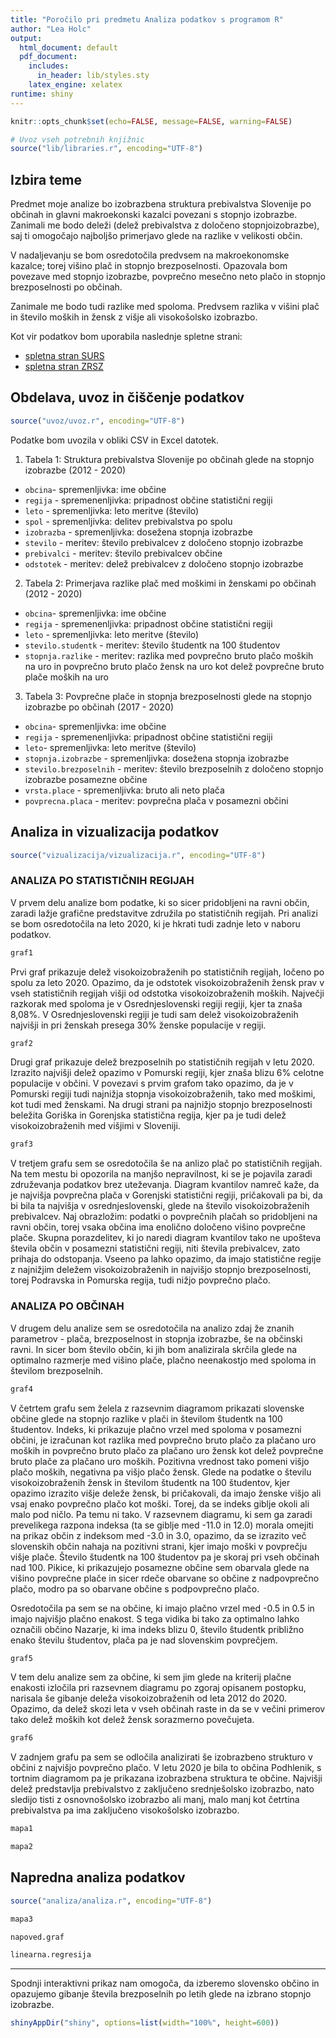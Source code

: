 ```yaml
---
title: "Poročilo pri predmetu Analiza podatkov s programom R"
author: "Lea Holc"
output:
  html_document: default
  pdf_document:
    includes:
      in_header: lib/styles.sty
    latex_engine: xelatex
runtime: shiny
---
```


```r
knitr::opts_chunk$set(echo=FALSE, message=FALSE, warning=FALSE)

# Uvoz vseh potrebnih knjižnic
source("lib/libraries.r", encoding="UTF-8")
```


## Izbira teme

Predmet moje analize bo izobrazbena struktura prebivalstva Slovenije po občinah in glavni makroekonski kazalci povezani s stopnjo izobrazbe. Zanimali me bodo deleži (delež prebivalstva z določeno stopnjoizobrazbe), saj ti omogočajo najboljšo primerjavo glede na razlike v velikosti občin. 

V nadaljevanju se bom osredotočila predvsem na makroekonomske kazalce; torej višino plač in stopnjo brezposelnosti. Opazovala bom povezave med stopnjo izobrazbe, povprečno mesečno neto plačo in stopnjo brezposelnosti po občinah.

Zanimale me bodo tudi razlike med spoloma. Predvsem razlika v višini plač in število moških in žensk z višje ali visokošolsko izobrazbo.

Kot vir podatkov bom uporabila naslednje spletne strani:

* [spletna stran SURS](https://pxweb.stat.si/SiStat/sl)
* [spletna stran ZRSZ](https://www.ess.gov.si/trg_dela/trg_dela_v_stevilkah/registrirana_brezposelnost#Ob%C4%8Dine)


## Obdelava, uvoz in čiščenje podatkov

```r
source("uvoz/uvoz.r", encoding="UTF-8")
```


Podatke bom uvozila v obliki CSV in Excel datotek.

1. Tabela 1: Struktura prebivalstva Slovenije po občinah glede na stopnjo izobrazbe (2012 - 2020)

* `obcina`- spremenljivka: ime občine
* `regija` - spremenenljivka: pripadnost občine statistični regiji
* `leto` - spremenljivka: leto meritve (število)
* `spol` - spremenljivka: delitev prebivalstva po spolu
* `izobrazba` - spremenljivka: dosežena stopnja izobrazbe
* `stevilo` - meritev: število prebivalcev z določeno stopnjo izobrazbe
* `prebivalci` - meritev: število prebivalcev občine
* `odstotek` - meritev: delež prebivalcev z določeno stopnjo izobrazbe


2. Tabela 2: Primerjava razlike plač med moškimi in ženskami po občinah (2012 - 2020)

* `obcina`- spremenljivka: ime občine
* `regija` - spremenenljivka: pripadnost občine statistični regiji
* `leto` - spremenljivka: leto meritve (število)
* `stevilo.studentk` - meritev: število študentk na 100 študentov
* `stopnja.razlike` - meritev:  razlika med povprečno bruto plačo moških na uro in povprečno bruto plačo žensk na uro kot delež povprečne bruto plače moških na uro


3. Tabela 3: Povprečne plače in stopnja brezposelnosti glede na stopnjo izobrazbe po občinah (2017 - 2020)

* `obcina`- spremenljivka: ime občine
* `regija` - spremenenljivka: pripadnost občine statistični regiji
* `leto`- spremenljivka: leto meritve (število)
* `stopnja.izobrazbe` - spremenljivka: dosežena stopnja izobrazbe
* `stevilo.brezposelnih` - meritev: število brezposelnih z določeno stopnjo izobrazbe posamezne občine
* `vrsta.place` - spremenljivka: bruto ali neto plača
* `povprecna.placa` - meritev: povprečna plača v posamezni občini


## Analiza in vizualizacija podatkov

```r
source("vizualizacija/vizualizacija.r", encoding="UTF-8")
```


### ANALIZA PO STATISTIČNIH REGIJAH

V prvem delu analize bom podatke, ki so sicer pridobljeni na ravni občin, zaradi lažje grafične predstavitve združila po statističnih regijah. Pri analizi se bom osredotočila na leto 2020, ki je hkrati tudi zadnje leto v naboru podatkov.


```r
graf1
```


Prvi graf prikazuje delež visokoizobraženih po statističnih regijah, ločeno po spolu za leto 2020. Opazimo, da je odstotek visokoizobraženih žensk prav v vseh statističnih regijah višji od odstotka visokoizobraženih moških.
Največji razkorak med spoloma je v Osrednjeslovenski regiji regiji, kjer ta znaša 8,08%. V Osrednjeslovenski regiji je tudi sam delež visokoizobraženih najvišji in pri ženskah presega 30% ženske populacije v regiji.


```r
graf2
```

Drugi graf prikazuje delež brezposelnih po statističnih regijah v letu 2020. Izrazito najvišji delež opazimo v Pomurski regiji, kjer znaša blizu 6% celotne populacije v občini. V povezavi s prvim grafom tako opazimo, da je v Pomurski regiji tudi najnižja stopnja visokoizobraženih, tako med moškimi, kot tudi med ženskami. 
Na drugi strani pa najnižjo stopnjo brezposelnosti beležita Goriška in Gorenjska statistična regija, kjer pa je tudi delež visokoizobraženih med višjimi v Sloveniji.


```r
graf3
```


V tretjem grafu sem se osredotočila še na anlizo plač po statističnih regijah. Na tem mestu bi opozorila na manjšo nepravilnost, ki se je pojavila zaradi združevanja podatkov brez uteževanja. Diagram kvantilov namreč kaže, da je najvišja povprečna plača v Gorenjski statistični regiji, pričakovali pa bi, da bi bila ta najvišja v osrednjeslovenski, glede na število visokoizobraženih prebivalcev. Naj obrazložim: podatki o povprečnih plačah so pridobljeni na ravni občin, torej vsaka občina ima enolično določeno višino povprečne plače. Skupna porazdelitev, ki jo naredi diagram kvantilov tako ne upošteva števila občin v posamezni statistični regiji, niti števila prebivalcev, zato prihaja do odstopanja. Vseeno pa lahko opazimo, da imajo statistične regije z najnižjim deležem visokoizobraženih in najvišjo stopnjo brezposelnosti, torej Podravska in Pomurska regija, tudi nižjo povprečno plačo.


### ANALIZA PO OBČINAH

V drugem delu analize sem se osredotočila na analizo zdaj že znanih parametrov - plača, brezposelnost in stopnja izobrazbe, še na občinski ravni. In sicer bom število občin, ki jih bom analizirala skrčila glede na optimalno razmerje med višino plače, plačno neenakostjo med spoloma in številom brezposelnih.



```r
graf4
```


V četrtem grafu sem želela z razsevnim diagramom prikazati slovenske občine glede na stopnjo razlike v plači in številom študentk na 100 študentov. Indeks, ki prikazuje plačno vrzel med spoloma v posamezni občini, je izračunan kot razlika med povprečno bruto plačo za plačano uro moških in povprečno bruto plačo za plačano uro žensk kot delež povprečne bruto plače za plačano uro moških. Pozitivna vrednost tako pomeni višjo plačo moških, negativna pa višjo plačo žensk. Glede na podatke o številu visokoizobraženih žensk in številom študentk na 100 študentov, kjer opazimo izrazito višje deleže žensk, bi pričakovali, da imajo ženske višjo ali vsaj enako povprečno plačo kot moški. Torej, da se indeks giblje okoli ali malo pod ničlo. Pa temu ni tako. V razsevnem diagramu, ki sem ga zaradi prevelikega razpona indeksa (ta se giblje med -11.0 in 12.0) morala omejiti na prikaz občin z indeksom med -3.0 in 3.0, opazimo, da se izrazito več slovenskih občin nahaja na pozitivni strani, kjer imajo moški v povprečju višje plače. Število študentk na 100 študentov pa je skoraj pri vseh občinah nad 100. Pikice, ki prikazujejo posamezne občine sem obarvala glede na višino povprečne plače in sicer rdeče obarvane so občine z nadpovprečno plačo, modro pa so obarvane občine s podpovprečno plačo.

Osredotočila pa sem se na občine, ki imajo plačno vrzel med -0.5 in 0.5 in imajo najvišjo plačno enakost. S tega vidika bi tako za optimalno lahko označili občino Nazarje, ki ima indeks blizu 0, število študentk približno enako številu študentov, plača pa je nad slovenskim povprečjem.



```r
graf5
```


V tem delu analize sem za občine, ki sem jim glede na kriterij plačne enakosti izločila pri razsevnem diagramu po zgoraj opisanem postopku, narisala še gibanje deleža visokoizobraženih od leta 2012 do 2020. Opazimo, da delež skozi leta v vseh občinah raste in da se v večini primerov tako delež moških kot delež žensk sorazmerno povečujeta. 


```r
graf6
```


V zadnjem grafu pa sem se odločila analizirati še izobrazbeno strukturo v občini z najvišjo povprečno plačo. V letu 2020 je bila to občina Podhlenik, s tortnim diagramom pa je prikazana izobrazbena struktura te občine. Najvišji delež predstavlja prebivalstvo z zaključeno srednješolsko izobrazbo, nato sledijo tisti z osnovnošolsko izobrazbo ali manj, malo manj kot četrtina prebivalstva pa ima zaključeno visokošolsko izobrazbo.



```r
mapa1
```


```r
mapa2
```

## Napredna analiza podatkov

```r
source("analiza/analiza.r", encoding="UTF-8")
```

```r
mapa3
```


```r
napoved.graf
```

```r
linearna.regresija
```
***

Spodnji interaktivni prikaz nam omogoča, da izberemo slovensko občino in opazujemo gibanje števila brezposelnih po letih glede na izbrano stopnjo izobrazbe.



```r
shinyAppDir("shiny", options=list(width="100%", height=600))
```



